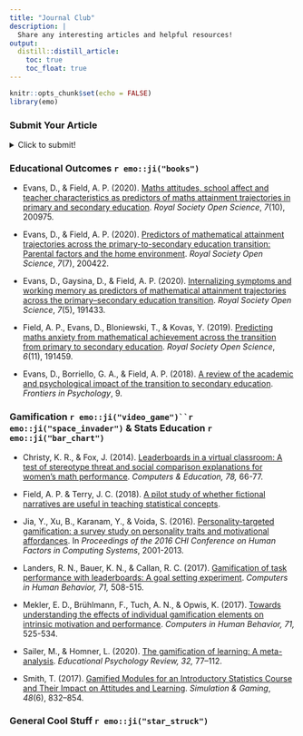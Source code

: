 ```yaml
---
title: "Journal Club"
description: |
  Share any interesting articles and helpful resources!
output:
  distill::distill_article:
    toc: true
    toc_float: true
---
```


```r
knitr::opts_chunk$set(echo = FALSE)
library(emo)
```

### Submit Your Article

<details>
  <summary>Click to submit!</summary>

<iframe src="https://docs.google.com/forms/d/e/1FAIpQLScF44oNJpPyI2pjVqoB8BQcIa6Z47D8vM-t_118LCILPSfxjA/viewform?embedded=true" width="640" height="300" frameborder="0" marginheight="0" marginwidth="0">Loading…</iframe>

</details>



### Educational Outcomes `r emo::ji("books")`

- Evans, D., & Field, A. P. (2020). [Maths attitudes, school affect and teacher characteristics as predictors of maths attainment trajectories in primary and secondary education](https://doi.org/10.1098/rsos.200975). *Royal Society Open Science*, *7*(10), 200975. 

- Evans, D., & Field, A. P. (2020). [Predictors of mathematical attainment trajectories across the primary-to-secondary education transition: Parental factors and the home environment](https://doi.org/10.1098/rsos.200422). *Royal Society Open Science*, *7*(7), 200422. 

- Evans, D., Gaysina, D., & Field, A. P. (2020). [Internalizing symptoms and working memory as predictors of mathematical attainment trajectories across the primary–secondary education transition](https://doi.org/10.1098/rsos.191433). *Royal Society Open Science*, *7*(5), 191433. 

- Field, A. P., Evans, D., Bloniewski, T., & Kovas, Y. (2019). [Predicting maths anxiety from mathematical achievement across the transition from primary to secondary education](https://doi.org/10.1098/rsos.191459). *Royal Society Open Science*, *6*(11), 191459. 

- Evans, D., Borriello, G. A., & Field, A. P. (2018). [A review of the academic and psychological impact of the transition to secondary education](https://doi.org/10.3389/fpsyg.2018.01482). *Frontiers in Psychology*, 9. 
 

### Gamification `r emo::ji("video_game")``r emo::ji("space_invader")` & Stats Education `r emo::ji("bar_chart")`

- Christy, K. R., & Fox, J. (2014). [Leaderboards in a virtual classroom: A test of stereotype threat and social comparison explanations for women's math performance](https://www.sciencedirect.com/science/article/pii/S0360131514001195#bib29). *Computers & Education, 78,* 66-77.

- Field, A. P. & Terry, J. C. (2018). [A pilot study of whether fictional narratives are useful in teaching statistical concepts](http://www.discoveringstatistics.com/docs/rss_poster_2018.pdf).

- Jia, Y., Xu, B., Karanam, Y., & Voida, S. (2016). [Personality-targeted gamification: a survey study on personality traits and motivational affordances](https://dl.acm.org/doi/pdf/10.1145/2858036.2858515?casa_token=j9JYUpLbL5MAAAAA:Ey5__ICRk73ePmJJ3vdUpMYylLffavqTpQRtWcEpPAp8cmFRZvSFHz6dKJSG4GO6P1nZcNLKtdQ). In *Proceedings of the 2016 CHI Conference on Human Factors in Computing Systems*, 2001-2013.

- Landers, R. N., Bauer, K. N., & Callan, R. C. (2017). [Gamification of task performance with leaderboards: A goal setting experiment](https://www.sciencedirect.com/science/article/abs/pii/S0747563215300868?via%3Dihub). *Computers in Human Behavior, 71,* 508-515.

- Mekler, E. D., Brühlmann, F., Tuch, A. N., & Opwis, K. (2017). [Towards understanding the effects of individual gamification elements on intrinsic motivation and performance](https://www.sciencedirect.com/science/article/abs/pii/S0747563215301229?via%3Dihub). *Computers in Human Behavior, 71,* 525-534.

- Sailer, M., & Homner, L. (2020). [The gamification of learning: A meta-analysis](https://link.springer.com/article/10.1007/s10648-019-09498-w). *Educational Psychology Review, 32,* 77–112.

- Smith, T. (2017). [Gamified Modules for an Introductory Statistics Course and Their Impact on Attitudes and Learning](https://doi.org/10.1177/1046878117731888). *Simulation & Gaming*, *48*(6), 832–854. 


### General Cool Stuff `r emo::ji("star_struck")`

<br>
<br>
<br>













